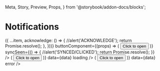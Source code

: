   Meta,
  Story,
  Preview,
  Props,
} from '@storybook/addon-docs/blocks';

<Meta
  title="Notifications/List"
  component={Notifications}
/>

# Notifications

<Preview>
  <Story name="Event handlers">
    <Location>
      <Notifications
        data={data.map((item) => ({
          ...item,
          acknowledge: () => {
            //alert('ACKNOWLEDGE');
            return Promise.resolve();
          },
        }))}
        buttonComponent={(props) => (
          <button {...props}>Click to open</button>
        )}
        syncSeen={() => {
          //alert('SYNCED/CLICKED');
          return Promise.resolve();
        }}
      />
    </Location>
  </Story>
</Preview>

<Preview>
  <Story name="Loading">
    <Location>
      <Notifications
        buttonComponent={(props) => (
          <button {...props}>Click to open</button>
        )}
        data={data}
        loading
      />
    </Location>
  </Story>
</Preview>

<Preview>
  <Story name="Error">
    <Location>
      <Notifications
        buttonComponent={(props) => (
          <button {...props}>Click to open</button>
        )}
        data={data}
        error
      />
    </Location>
  </Story>
</Preview>
